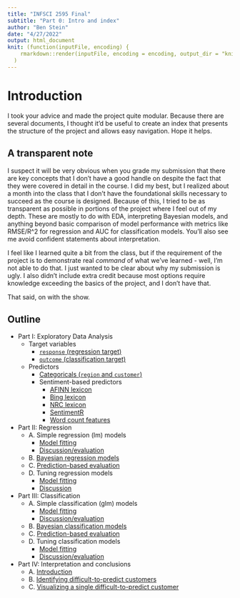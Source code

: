 ```yaml
---
title: "INFSCI 2595 Final"
subtitle: "Part 0: Intro and index"
author: "Ben Stein"
date: "4/27/2022"
output: html_document
knit: (function(inputFile, encoding) {
    rmarkdown::render(inputFile, encoding = encoding, output_dir = "knit") }
  )
---
```


# Introduction

I took your advice and made the project quite modular. Because there are several documents, I thought it'd be useful to create an index that presents the structure of the project and allows easy navigation. Hope it helps.

## A transparent note

I suspect it will be very obvious when you grade my submission that there are key concepts that I don't have a good handle on despite the fact that they were covered in detail in the course. I did my best, but I realized about a month into the class that I don't have the foundational skills necessary to succeed as the course is designed. Because of this, I tried to be as transparent as possible in portions of the project where I feel out of my depth. These are mostly to do with EDA, interpreting Bayesian models, and anything beyond basic comparison of model performance with metrics like RMSE/R^2 for regression and AUC for classification models. You'll also see me avoid confident statements about interpretation.

I feel like I learned quite a bit from the class, but if the requirement of the project is to demonstrate real _command_ of what we've learned - well, I'm not able to do that. I just wanted to be clear about why my submission is ugly. I also didn't include extra credit because most options require knowledge exceeding the basics of the project, and I don't have that.

That said, on with the show.

## Outline

- Part I: Exploratory Data Analysis
  - Target variables
    - [`response` (regression target)](./iA_y_response.html)
    - [`outcome` (classification target)](./iA_y_outcome.html)
  - Predictors
    - [Categoricals (`region` and `customer`)](./iA_x_categorical.html)
    - Sentiment-based predictors
      - [AFINN lexicon](./iA_x_xa.html)
      - [Bing lexicon](./iA_x_xb.html)
      - [NRC lexicon](./iA_x_xn.html)
      - [SentimentR](./iA_x_xs.html)
      - [Word count features](./iA_x_xw.html)
- Part II: Regression
  - A. Simple regression (lm) models
    - [Model fitting](iiA_regression_simple.html)
    - [Discussion/evaluation](./iiA_regression_discussion.html)
  - B. [Bayesian regression models](./iiB_regression_bayesian.html)
  - C. [Prediction-based evaluation](./iiC_regression_predictions.html)
  - D. Tuning regression models
    - [Model fitting](./iiD_regression_tuning.html)
    - [Discussion](./iiD_regression_tuning_discussion.html)
- Part III: Classification
  - A. Simple classification (glm) models
    - [Model fitting](./iiiA_classification_simple.html)
    - [Discussion/evaluation](./iiiA_classification_discussion.html)
  - B. [Bayesian classification models](./iiiB_classification_bayesian.html)
  - C. [Prediction-based evaluation](./iiiC_classification_predictions.html)
  - D. Tuning classification models
    - [Model fitting](./iiiD_classification_tuning.html)
    - [Discussion/evaluation](./iiiD_classification_tuning_discussion.html)
- Part IV: Interpretation and conclusions
  - A. [Introduction](./ivA_interpretation_intro.html)
  - B. [Identifying difficult-to-predict customers](./ivB_interpretation_tough_customers.html)
  - C. [Visualizing a single difficult-to-predict customer](./ivC_hard_to_predict_visualize.html)
